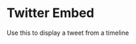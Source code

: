 

<Meta title="Components/Atoms/TwitterEmbed" component={TwitterEmbed} />

# Twitter Embed

Use this to display a tweet from a timeline

<Canvas>
  <Story name="Component">
    <TwitterEmbed
      url="https://twitter.com/webdevstudios/status/1351167649418514432"
      caption="This is an optional caption"
    />
  </Story>
</Canvas>
